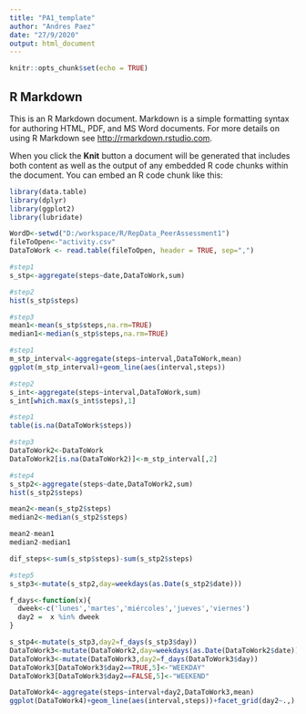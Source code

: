 ```yaml
---
title: "PA1_template"
author: "Andres Paez"
date: "27/9/2020"
output: html_document
---
```


```r
knitr::opts_chunk$set(echo = TRUE)
```

## R Markdown

This is an R Markdown document. Markdown is a simple formatting syntax for authoring HTML, PDF, and MS Word documents. For more details on using R Markdown see <http://rmarkdown.rstudio.com>.

When you click the **Knit** button a document will be generated that includes both content as well as the output of any embedded R code chunks within the document. You can embed an R code chunk like this:

```r
library(data.table)
library(dplyr)
library(ggplot2)
library(lubridate)

WordD<-setwd("D:/workspace/R/RepData_PeerAssessment1")
fileToOpen<-"activity.csv"
DataToWork <- read.table(fileToOpen, header = TRUE, sep=",")

#step1
s_stp<-aggregate(steps~date,DataToWork,sum)

#step2
hist(s_stp$steps)

#step3
mean1<-mean(s_stp$steps,na.rm=TRUE)
median1<-median(s_stp$steps,na.rm=TRUE)

#step1
m_stp_interval<-aggregate(steps~interval,DataToWork,mean)
ggplot(m_stp_interval)+geom_line(aes(interval,steps))

#step2
s_int<-aggregate(steps~interval,DataToWork,sum)
s_int[which.max(s_int$steps),1]

#step1
table(is.na(DataToWork$steps))

#step3
DataToWork2<-DataToWork
DataToWork2[is.na(DataToWork2)]<-m_stp_interval[,2]

#step4
s_stp2<-aggregate(steps~date,DataToWork2,sum)
hist(s_stp2$steps)

mean2<-mean(s_stp2$steps)
median2<-median(s_stp2$steps)

mean2-mean1
median2-median1

dif_steps<-sum(s_stp$steps)-sum(s_stp2$steps)

#step5
s_stp3<-mutate(s_stp2,day=weekdays(as.Date(s_stp2$date)))

f_days<-function(x){
  dweek<-c('lunes','martes','miércoles','jueves','viernes')
  day2 =  x %in% dweek
}

s_stp4<-mutate(s_stp3,day2=f_days(s_stp3$day))
DataToWork3<-mutate(DataToWork2,day=weekdays(as.Date(DataToWork2$date)))
DataToWork3<-mutate(DataToWork3,day2=f_days(DataToWork3$day))
DataToWork3[DataToWork3$day2==TRUE,5]<-"WEEKDAY"
DataToWork3[DataToWork3$day2==FALSE,5]<-"WEEKEND"

DataToWork4<-aggregate(steps~interval+day2,DataToWork3,mean)
ggplot(DataToWork4)+geom_line(aes(interval,steps))+facet_grid(day2~.,)


```

